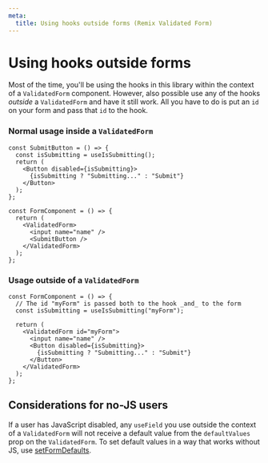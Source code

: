 ```yaml
---
meta:
  title: Using hooks outside forms (Remix Validated Form)
---
```



# Using hooks outside forms

Most of the time, you'll be using the hooks in this library
within the context of a `ValidatedForm` component.
However, also possible use any of the hooks _outside_ a `ValidatedForm`
and have it still work.
All you have to do is put an `id` on your form and pass that `id` to the hook.

### Normal usage inside a `ValidatedForm`

```tsx
const SubmitButton = () => {
  const isSubmitting = useIsSubmitting();
  return (
    <Button disabled={isSubmitting}>
      {isSubmitting ? "Submitting..." : "Submit"}
    </Button>
  );
};

const FormComponent = () => {
  return (
    <ValidatedForm>
      <input name="name" />
      <SubmitButton />
    </ValidatedForm>
  );
};
```

### Usage outside of a `ValidatedForm`

```tsx
const FormComponent = () => {
  // The id "myForm" is passed both to the hook _and_ to the form
  const isSubmitting = useIsSubmitting("myForm");

  return (
    <ValidatedForm id="myForm">
      <input name="name" />
      <Button disabled={isSubmitting}>
        {isSubmitting ? "Submitting..." : "Submit"}
      </Button>
    </ValidatedForm>
  );
};
```

## Considerations for no-JS users

If a user has JavaScript disabled, any `useField` you use outside the context
of a `ValidatedForm` will not receive a default value from the `defaultValues` prop on the `ValidatedForm`.
To set default values in a way that works without JS, use [setFormDefaults](/reference/set-form-defaults).
